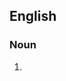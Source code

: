 {{also|well-willers}}

==English==

===Noun===
{{head|en|noun plural form}}

# {{plural of|wellwiller|lang=en}}